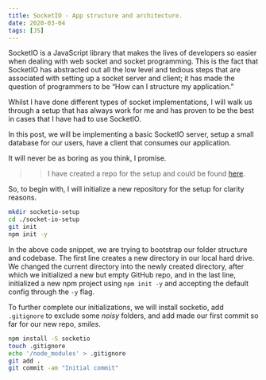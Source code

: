 ```yaml
---
title: SocketIO - App structure and architecture.
date: 2020-03-04
tags: [JS]
---
```


SocketIO is a JavaScript library that makes the lives of developers so easier when dealing with web socket and socket programming. This is the fact that SocketIO has abstracted out all the low level and tedious steps that are associated with setting up a socket server and client; it has made the question of programmers to be “How can I structure my application.”

Whilst I have done different types of socket implementations, I will walk us through a setup that has always work for me and has proven to be the best in cases that I have had to use SocketIO.

In this post, we will be implementing a basic SocketIO server, setup a small database for our users, have a client that consumes our application.

It will never be as boring as you think, I promise.

>> I have created a repo for the setup and could be found [here](https://github.com/limistah/socketio-setup).

So, to begin with, I will initialize a new repository for the setup for clarity reasons.

```bash
mkdir socketio-setup
cd ./socket-io-setup
git init
npm init -y
```

In the above code snippet, we are trying to bootstrap our folder structure and codebase. The first line creates a new directory in our local hard drive. We changed the current directory into the newly created directory, after which we initialized a new but empty GitHub repo, and in the last line, initialized a new npm project using `npm init -y` and accepting the default config through the `-y` flag.

To further complete our initializations, we will install socketio, add `.gitignore` to exclude some _noisy_ folders, and add made our first commit so far for our new repo, _smiles_.

```bash
npm install -S socketio
touch .gitignore
echo '/node_modules' > .gitignore
git add .
git commit -am "Initial commit"
```